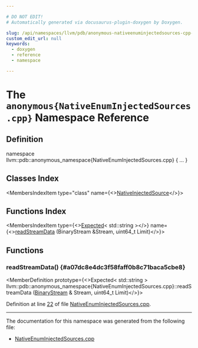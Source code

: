 ```yaml
---

# DO NOT EDIT!
# Automatically generated via docusaurus-plugin-doxygen by Doxygen.

slug: /api/namespaces/llvm/pdb/anonymous-nativeenuminjectedsources-cpp-
custom_edit_url: null
keywords:
  - doxygen
  - reference
  - namespace

---
```





# The `anonymous{NativeEnumInjectedSources.cpp}` Namespace Reference

<DoxygenPage pluginConfig={pluginConfig}>



## Definition

<CodeBlock>namespace llvm::pdb::anonymous&#95;namespace&#123;NativeEnumInjectedSources.cpp&#125; &#123; ... &#125;</CodeBlock>

## Classes Index

<MembersIndex>

<MembersIndexItem
  type="class"
  name={<><a href="/docs/api/classes/llvm/pdb/anonymous-namespace-nativeenuminjectedsources-cpp-/nativeinjectedsource">NativeInjectedSource</a></>}>
</MembersIndexItem>

</MembersIndex>

## Functions Index

<MembersIndex>

<MembersIndexItem
  type={<><a href="/docs/api/classes/llvm/expected">Expected</a>&lt; std::string &gt;</>}
  name={<><a href="#a07dc8e4dc3f58faff0b8c71baca5cbe8">readStreamData</a> (BinaryStream &amp;Stream, uint64&#95;t Limit)</>}>
</MembersIndexItem>

</MembersIndex>


<SectionDefinition>

## Functions

### readStreamData() {#a07dc8e4dc3f58faff0b8c71baca5cbe8}

<MemberDefinition
  prototype={<>Expected&lt; std::string &gt; llvm::pdb::anonymous&#95;namespace&#123;NativeEnumInjectedSources.cpp&#125;::readStreamData (<a href="/docs/api/classes/llvm/binarystream">BinaryStream</a> &amp; Stream, uint64&#95;t Limit)</>}>

Definition at line <a href="/docs/api/files/lib/lib/debuginfo/lib/debuginfo/pdb/lib/debuginfo/pdb/native/nativeenuminjectedsources-cpp/#l00022">22</a> of file <a href="/docs/api/files/lib/lib/debuginfo/lib/debuginfo/pdb/lib/debuginfo/pdb/native/nativeenuminjectedsources-cpp">NativeEnumInjectedSources.cpp</a>.
</MemberDefinition>

</SectionDefinition>

<hr/>

The documentation for this namespace was generated from the following file:

<ul>
<li><a href="/docs/api/files/lib/lib/debuginfo/lib/debuginfo/pdb/lib/debuginfo/pdb/native/nativeenuminjectedsources-cpp">NativeEnumInjectedSources.cpp</a></li>
</ul>

</DoxygenPage>
